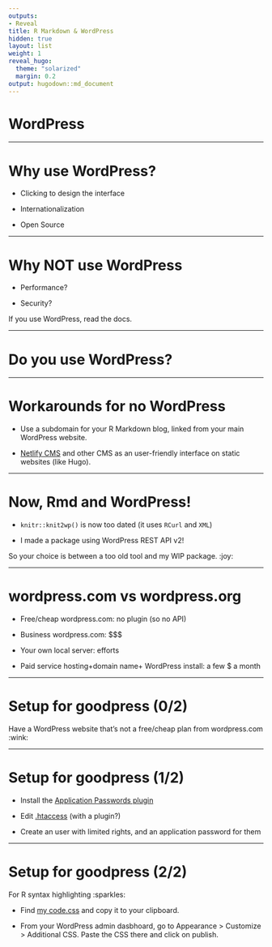 ```yaml
---
outputs:
- Reveal
title: R Markdown & WordPress
hidden: true
layout: list
weight: 1
reveal_hugo:
  theme: "solarized"
  margin: 0.2
output: hugodown::md_document
---
```


# WordPress

---

# Why use WordPress?

* Clicking to design the interface

* Internationalization

* Open Source

---

# Why NOT use WordPress

* Performance? 

* Security?

If you use WordPress, read the docs.

---

# Do you use WordPress?

---

# Workarounds for no WordPress

* Use a subdomain for your R Markdown blog, linked from your main WordPress website.

* [Netlify CMS](https://www.netlifycms.org/) and other CMS as an user-friendly interface on static websites (like Hugo).

---

# Now, Rmd and WordPress!

* `knitr::knit2wp()` is now too dated (it uses `RCurl` and `XML`)

* I made a package using WordPress REST API v2!

So your choice is between a too old tool and my WIP package. :joy:

---

# wordpress.com vs wordpress.org

* Free/cheap wordpress.com: no plugin (so no API)

* Business wordpress.com: $$$

* Your own local server: efforts

* Paid service hosting+domain name+ WordPress install: a few $ a month

---

# Setup for goodpress (0/2)

Have a WordPress website that's not a free/cheap plan from wordpress.com :wink:

---

# Setup for goodpress (1/2)

* Install the [Application Passwords plugin](https://wordpress.org/plugins/application-passwords/)

* Edit [.htaccess](https://github.com/WordPress/application-passwords/wiki/Basic-Authorization-Header----Missing) (with a plugin?)

* Create an user with limited rights, and an application password for them

---

# Setup for goodpress (2/2)

For R syntax highlighting :sparkles:

* Find [my code.css](https://github.com/maelle/goodpress/blob/main/inst/css/code.css) and copy it to your clipboard.

* From your WordPress admin dasbhoard, go to Appearance > Customize > Additional CSS. Paste the CSS there and click on publish.